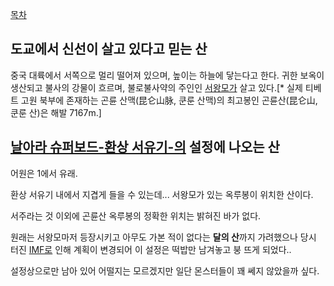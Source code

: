 [[목차]]

== 도교에서 신선이 살고 있다고 믿는 산 ==

중국 대륙에서 서쪽으로 멀리 떨어져 있으며, 높이는 하늘에 닿는다고 한다.
귀한 보옥이 생산되고 불사의 강물이 흐르며, 불로불사약의 주인인 [[서왕모]]가 살고 있다.[* 실제 티베트 고원 북부에 존재하는 곤륜 산맥(昆仑山脉, 쿤룬 산맥)의 최고봉인 곤륜산(昆仑山, 쿤룬 산)은 해발 7167m.]


== [[날아라 슈퍼보드-환상 서유기-]]의 설정에 나오는 산 ==

어원은 1에서 유래.

환상 서유기 내에서 지겹게 들을 수 있는데... 서왕모가 있는 옥루봉이 위치한 산이다.

서주라는 것 이외에 곤륜산 옥루봉의 정확한 위치는 밝혀진 바가 없다.

원래는 서왕모마저 등장시키고 아무도 가본 적이 없다는 '''달의 산'''까지 가려했으나 당시 터진 [[IMF]]로 인해 계획이 변경되어 이 설정은 떡밥만 남겨놓고 붕 뜨게 되었다..

설정상으로만 남아 있어 어떨지는 모르겠지만 일단 몬스터들이 꽤 쎄지 않았을까 싶다.
